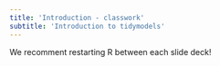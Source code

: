 ```yaml
---
title: 'Introduction - classwork'
subtitle: 'Introduction to tidymodels'
---
```


We recomment restarting R between each slide deck!


```r

```

